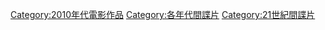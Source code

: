 
[[Category:2010年代電影作品|Category:2010年代電影作品]]
[[Category:各年代間諜片|Category:各年代間諜片]]
[[Category:21世紀間諜片|Category:21世紀間諜片]]